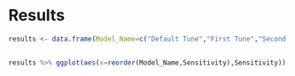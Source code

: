 # Results 

```r

results <- data.frame(Model_Name=c("Default Tune","First Tune","Second Tune","Third Tune","Fourth Tune","Fifth Tune","Final Tune","Final Tune with 25% CV", "Ensemble Majority Vote"),Sensitivity=c(default_tune,first_tune,second_tune,third_tune,fourth_tune,fifth_tune,final_tune,final_tune_with_larger_CV,ensemble_method))


results %>% ggplot(aes(x=reorder(Model_Name,Sensitivity),Sensitivity)) + geom_bar(stat="identity",fill="green")+coord_flip(y=c(0,1)) + labs(title = "Sensitivity by Model",x="Model Name",y="Sensitivity")+geom_text(aes(label=Sensitivity))     
                    
```